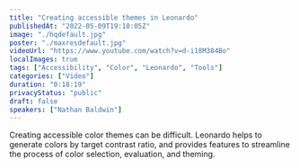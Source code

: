 ```yaml
---
title: "Creating accessible themes in Leonardo"
publishedAt: "2022-05-09T19:18:05Z"
image: "./hqdefault.jpg"
poster: "./maxresdefault.jpg"
videoUrl: "https://www.youtube.com/watch?v=d-i18M384Bo"
localImages: true
tags: ["Accessibility", "Color", "Leonardo", "Tools"]
categories: ["Video"]
duration: "0:18:19"
privacyStatus: "public"
draft: false
speakers: ["Nathan Baldwin"]
---
```


Creating accessible color themes can be difficult. Leonardo helps to generate colors by target contrast ratio, and provides features to streamline the process of color selection, evaluation, and theming.

